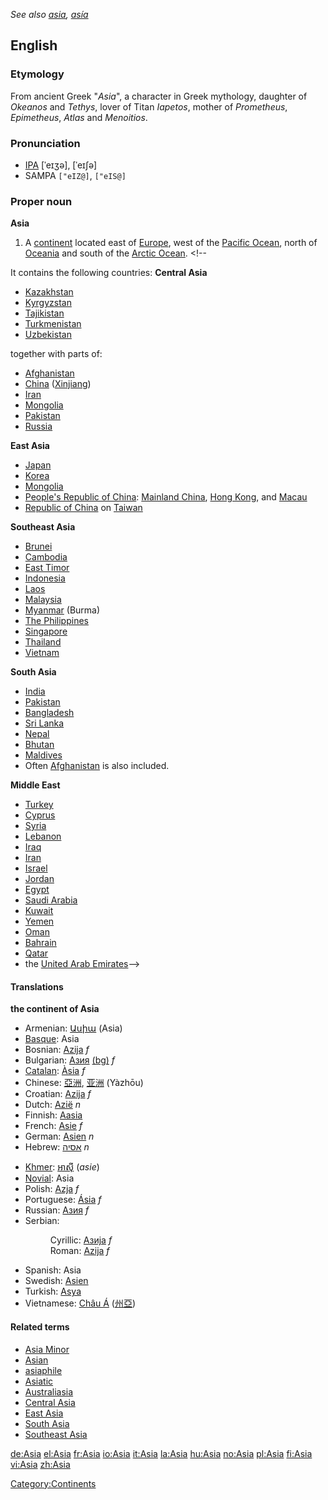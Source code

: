 ''See also [[asia]], [[asía]]''
==English==
===Etymology===
From ancient Greek "''Asia''", a character in Greek mythology, daughter of ''Okeanos'' and '' Tethys'', lover of Titan ''Iapetos'', mother of ''Prometheus'', ''Epimetheus'', ''Atlas'' and ''Menoitios''.
===Pronunciation===
* [[IPA]] [ˈeɪʒə], [ˈeɪʃə]
* SAMPA <tt>["eIZ@]</tt>, <tt>["eIS@]</tt>

===Proper noun===
'''Asia'''
#A [[continent]] located east of [[Europe]], west of the [[Pacific Ocean]], north of [[Oceania]] and south of the [[Arctic Ocean]].  <!--
It contains the following countries:
'''Central Asia'''
*[[Kazakhstan]]
*[[Kyrgyzstan]]
*[[Tajikistan]]
*[[Turkmenistan]]
*[[Uzbekistan]]
together with parts of:
*[[Afghanistan]]
*[[China]] ([[Xinjiang]])
*[[Iran]]
*[[Mongolia]] 
*[[Pakistan]]
*[[Russia]]
'''East Asia'''
*[[Japan]]
*[[Korea]]
*[[Mongolia]]
*[[People's Republic of China]]: [[Mainland China]], [[Hong Kong]], and [[Macau]]
*[[Republic of China]] on [[Taiwan]]
'''Southeast Asia'''
*[[Brunei]]
*[[Cambodia]]
*[[East Timor]]
*[[Indonesia]]
*[[Laos]]
*[[Malaysia]]
*[[Myanmar]] (Burma)
*[[Philippines|The Philippines]]
*[[Singapore]]
*[[Thailand]]
*[[Vietnam]]
'''South Asia'''
*[[India]]
*[[Pakistan]]
*[[Bangladesh]]
*[[Sri Lanka]]
*[[Nepal]]
*[[Bhutan]]
*[[Maldives]]
*Often [[Afghanistan]] is also included.
'''Middle East'''
*[[Turkey]]
*[[Cyprus]]
*[[Syria]]
*[[Lebanon]]
*[[Iraq]]
*[[Iran]]
*[[Israel]]
*[[Jordan]]
*[[Egypt]]
*[[Saudi Arabia]]
*[[Kuwait]]
*[[Yemen]]
*[[Oman]]
*[[Bahrain]]
*[[Qatar]]
*the [[United Arab Emirates]]-->

====Translations====
'''the continent of Asia'''
{{top}}
*Armenian: [[Ասիա]] (Asia)
*[[Basque]]: Asia
*Bosnian: [[Azija]] ''f''
*Bulgarian: [[Азия]] [[:bg:Азия|(bg)]] ''f''
*[[Catalan]]: [[Àsia]] ''f''
*Chinese: [[亞洲]], [[亚洲]] (Yàzhōu)
*Croatian: [[Azija]] ''f''
*Dutch: [[Azië]] ''n''
*Finnish: [[Aasia]]
*French: [[Asie]] ''f''
*German: [[Asien]] ''n''
*Hebrew: [[אסיה]] ''n''
{{mid}}
*[[Khmer]]: [[អាស៊ី]] (''asie'')
*[[Novial]]: Asia 
*Polish: [[Azja]] ''f''
*Portuguese: [[Ásia]] ''f''
*Russian: [[Азия]] ''f''
*Serbian:
*:Cyrillic: [[Азија]] ''f''
*:Roman: [[Azija]] ''f''
*Spanish: Asia
*Swedish: [[Asien]]
*Turkish: [[Asya]]
*Vietnamese: [[Châu Á]] ([[州亞]])
{{bottom}}

====Related terms====
*[[Asia Minor]]
*[[Asian]]
*[[asiaphile]]<!-- ever capitalised? -->
*[[Asiatic]]
*[[Australiasia]]
*[[Central Asia]]
*[[East Asia]]
*[[South Asia]]
*[[Southeast Asia]]

[[Category:Continents]]
[[de:Asia]]
[[el:Asia]]
[[fr:Asia]]
[[io:Asia]]
[[it:Asia]]
[[la:Asia]]
[[hu:Asia]]
[[no:Asia]]
[[pl:Asia]]
[[fi:Asia]]
[[vi:Asia]]
[[zh:Asia]]